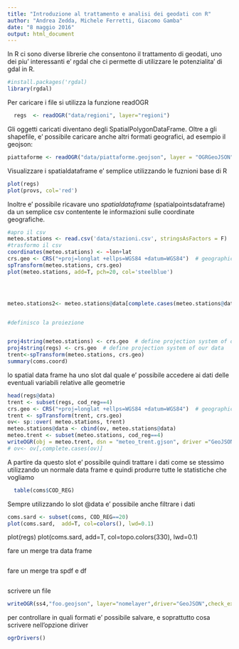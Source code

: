 ```yaml
---
title: "Introduzione al trattamento e analisi dei geodati con R"
author: "Andrea Zedda, Michele Ferretti, Giacomo Gamba"
date: "8 maggio 2016"
output: html_document
---
```


In  R ci sono diverse librerie che consentono il trattamento di geodati, uno dei piu' interessanti e' rgdal che ci permette di utilizzare le potenzialita' di gdal in R.

```r
#install.packages('rgdal)
library(rgdal)

```

Per caricare i file si utilizza la funzione readOGR

```r
  regs  <- readOGR("data/regioni", layer="regioni")
```

Gli oggetti caricati diventano degli SpatialPolygonDataFrame.
Oltre a gli shapefile, e' possibile caricare anche altri formati geografici, ad esempio il geojson:

```r
piattaforme <- readOGR("data/piattaforme.geojson", layer = "OGRGeoJSON")

```

Visualizzare i spatialdataframe e' semplice utilizzando le fuznioni base di R

```r

plot(regs)
plot(provs, col='red')

```

Inoltre e' possibile ricavare uno *spatialdataframe* (spatialpointsdataframe) da un semplice csv contentente le informazioni sulle coordinate geografiche.

```r
#apro il csv
meteo.stations <- read.csv('data/stazioni.csv', stringsAsFactors = F)
#trasformo il csv
coordinates(meteo.stations) <- ~lon+lat
crs.geo <- CRS("+proj=longlat +ellps=WGS84 +datum=WGS84")  # geographical, datum WGS84
spTransform(meteo.stations, crs.geo) 
plot(meteo.stations, add=T, pch=20, col='steelblue')




meteo.stations2<- meteo.stations@data[complete.cases(meteo.stations@data),]


#definisco la proiezione


proj4string(meteo.stations) <- crs.geo  # define projection system of our data
proj4string(regs) <- crs.geo  # define projection system of our data
trent<-spTransform(meteo.stations, crs.geo)
summary(coms.coord)


```


lo spatial data frame ha uno slot dal quale e' possibile accedere ai dati delle eventuali variabili relative alle geometrie

```r
head(regs@data)
trent <- subset(regs, cod_reg==4)
crs.geo <- CRS("+proj=longlat +ellps=WGS84 +datum=WGS84")  # geographical, datum WGS84
trent <- spTransform(trent, crs.geo)
ov<- sp::over( meteo.stations, trent)
meteo.stations@data <- cbind(ov, meteo.stations@data)
meteo.trent <- subset(meteo.stations, cod_reg==4)
writeOGR(obj = meteo.trent, dsn = "meteo_trent.gjson", driver ="GeoJSON", layer='trent')
# ov<- ov[,complete.cases(ov)]
```

A partire da questo slot e' possibile quindi trattare i dati come se stessimo utilizzando un normale data frame e quindi produrre tutte le statistiche che vogliamo

```r
  table(coms$COD_REG)
```

Sempre utilizzando lo slot @data e' possibile anche filtrare i dati

```r
coms.sard <- subset(coms, COD_REG==20) 
plot(coms.sard,  add=T, col=colors(), lwd=0.1)

```

plot(regs)
plot(coms.sard,  add=T, col=topo.colors(330), lwd=0.1)


fare un merge tra data frame
```r

```

fare un merge tra spdf e df
```r

```





scrivere un file
```r
writeOGR(ss4,"foo.geojson", layer="nomelayer",driver="GeoJSON",check_exists = FALSE)

```

per controllare in quali formati e' possibile salvare, e soprattutto cosa scrivere nell'opzione diriver

```r
ogrDrivers()
```


